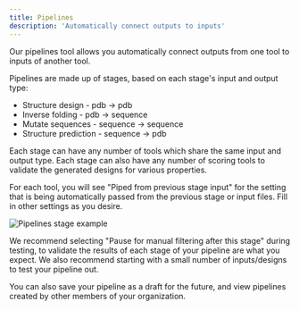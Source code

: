 ```yaml
---
title: Pipelines
description: 'Automatically connect outputs to inputs'
---
```


Our pipelines tool allows you automatically connect outputs from one tool to inputs of another tool. 

Pipelines are made up of stages, based on each stage's input and output type:
- Structure design - pdb -> pdb
- Inverse folding - pdb -> sequence
- Mutate sequences - sequence -> sequence
- Structure prediction - sequence -> pdb

Each stage can have any number of tools which share the same input and output type. Each stage can also have any number of scoring tools to validate the generated designs for various properties. 

For each tool, you will see "Piped from previous stage input" for the setting that is being automatically passed from the previous stage or input files. Fill in other settings as you desire. 

![Pipelines stage example](/tamarind/images/pipelines-stage.png)

We recommend selecting "Pause for manual filtering after this stage" during testing, to validate the results of each stage of your pipeline are what you expect. We also recommend starting with a small number of inputs/designs to test your pipeline out. 

You can also save your pipeline as a draft for the future, and view pipelines created by other members of your organization. 